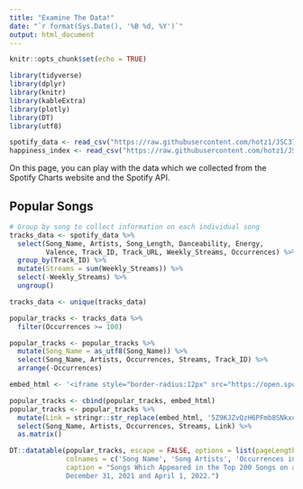 ```yaml
---
title: "Examine The Data!"
date: "`r format(Sys.Date(), '%B %d, %Y')`"
output: html_document
---
```

<style type="text/css">
.navbar {
  background-color:#1db954;
}
.main-container {
  max-width: 1600px;
  font-size: 16px;
  margin-left: auto;
  margin-right: auto;
}
</style>

```r
knitr::opts_chunk$set(echo = TRUE)
```

```r
library(tidyverse)
library(dplyr)
library(knitr)
library(kableExtra)
library(plotly)
library(DT)
library(utf8)
```

```r
spotify_data <- read_csv("https://raw.githubusercontent.com/hotz1/JSC370-HW5/main/spotify_data_full.csv")
happiness_index <- read_csv("https://raw.githubusercontent.com/hotz1/JSC370-HW5/main/happiness_data.csv")
```

On this page, you can play with the data which we collected from the Spotify Charts website and the Spotify API.

## Popular Songs

```r
# Group by song to collect information on each individual song
tracks_data <- spotify_data %>% 
  select(Song_Name, Artists, Song_Length, Danceability, Energy,
         Valence, Track_ID, Track_URL, Weekly_Streams, Occurrences) %>%
  group_by(Track_ID) %>%
  mutate(Streams = sum(Weekly_Streams)) %>%
  select(-Weekly_Streams) %>%
  ungroup()

tracks_data <- unique(tracks_data)
```

```r
popular_tracks <- tracks_data %>%
  filter(Occurrences >= 100)

popular_tracks <- popular_tracks %>%
  mutate(Song_Name = as_utf8(Song_Name)) %>%
  select(Song_Name, Artists, Occurrences, Streams, Track_ID) %>%
  arrange(-Occurrences)

embed_html <- '<iframe style="border-radius:12px" src="https://open.spotify.com/embed/track/5Z9KJZvQzH6PFmb8SNkxuk?utm_source=generator" width="100%" height="80" frameBorder="0" allowfullscreen="" allow="autoplay; clipboard-write; encrypted-media; fullscreen; picture-in-picture"></iframe>'

popular_tracks <- cbind(popular_tracks, embed_html)
popular_tracks <- popular_tracks %>%
  mutate(Link = stringr::str_replace(embed_html, '5Z9KJZvQzH6PFmb8SNkxuk', Track_ID)) %>%
  select(Song_Name, Artists, Occurrences, Streams, Link) %>%
  as.matrix()

DT::datatable(popular_tracks, escape = FALSE, options = list(pageLength = 25),
              colnames = c('Song Name', 'Song Artists', 'Occurrences in Top 200', 'Total Streams', 'Spotify Link'),
              caption = "Songs Which Appeared in the Top 200 Songs on a country\'s weekly Spotify Charts at least 100 times between 
              December 31, 2021 and April 1, 2022.")
```